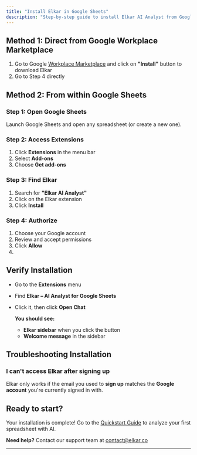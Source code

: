 ```yaml
---
title: "Install Elkar in Google Sheets"
description: "Step-by-step guide to install Elkar AI Analyst from Google Workplace Marketplace and get started in minutes"
---
```


## Method 1: Direct from Google Workplace Marketplace

1. Go to Google [Workplace Marketplace](https://workspace.google.com/marketplace/app/elkar_ai_analyst_for_google_sheets%EF%B8%8F/917634370946) and click on **"Install"** button to download Elkar
2. Go to Step 4 directly

## Method 2: From within Google Sheets

### Step 1: Open Google Sheets

Launch Google Sheets and open any spreadsheet (or create a new one).

### Step 2: Access Extensions

1. Click **Extensions** in the menu bar
2. Select **Add-ons**
3. Choose **Get add-ons**

### Step 3: Find Elkar

1. Search for **"Elkar AI Analyst"**
2. Click on the Elkar extension
3. Click **Install**

### Step 4: Authorize

1. Choose your Google account
2. Review and accept permissions
3. Click **Allow**
4. 

## Verify Installation

- Go to the **Extensions** menu
- Find **Elkar – AI Analyst for Google Sheets**
- Click it, then click **Open Chat**

  **You should see:**
  - **Elkar sidebar** when you click the button
  - **Welcome message** in the sidebar

## Troubleshooting Installation

### I can't access Elkar after signing up

Elkar only works if the email you used to **sign up** matches the **Google account** you're currently signed in with.

## Ready to start?

Your installation is complete\! Go to the [Quickstart Guide](/getting-started/quickstart) to analyze your first spreadsheet with AI.

**Need help?** Contact our support team at [contact@elkar.co](mailto:contact@elkar.co)

---